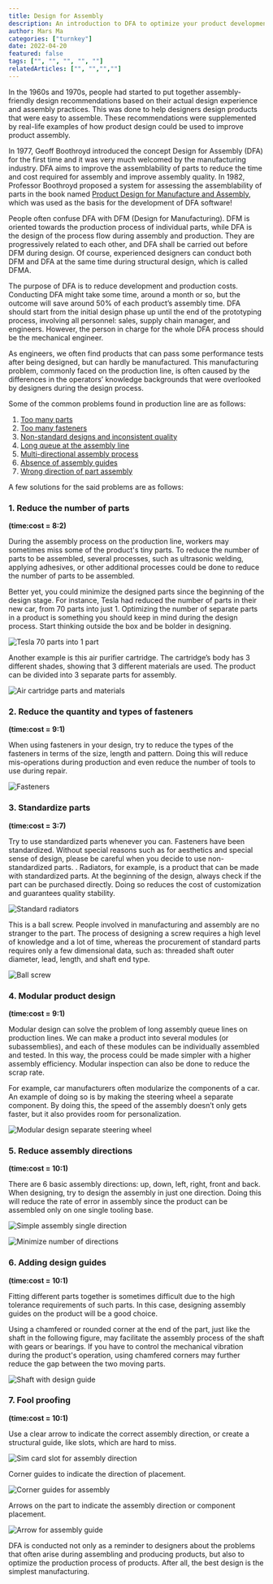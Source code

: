 ```yaml
---
title: Design for Assembly
description: An introduction to DFA to optimize your product development.
author: Mars Ma
categories: ["turnkey"]
date: 2022-04-20
featured: false
tags: ["", "", "", "", ""]
relatedArticles: ["", "","",""]
---
```


In the 1960s and 1970s, people had started to put together assembly-friendly design recommendations based on their actual design  experience and assembly practices. This was done to help designers design products that were easy to assemble. These recommendations were supplemented by real-life examples of how product design could be used to improve product assembly.

In 1977, Geoff Boothroyd introduced the concept Design for Assembly (DFA) for the first time and it was very much welcomed by the manufacturing industry. DFA aims to improve the assemblability of parts to reduce the time and cost required for assembly and improve assembly quality. In 1982, Professor Boothroyd proposed a system for assessing the assemblability of parts in the book named [Product Design for Manufacture and Assembly](https://www.amazon.com/Manufacture-Manufacturing-Engineering-Materials-Processing/dp/1420089277), which was used as the basis for the development of DFA software!

People often confuse DFA with DFM (Design for Manufacturing). DFM is oriented towards the production process of individual parts, while DFA is the design of the process flow during assembly and production. They are progressively related to each other, and DFA shall be carried out before DFM during design. Of course, experienced designers can conduct both DFM and DFA at the same time during structural design, which is called DFMA.

The purpose of DFA is to reduce development and production costs. Conducting DFA might take some time, around a month or so, but the outcome will save around 50% of each product’s assembly time. DFA should start from the initial design phase up until the end of the prototyping process, involving all personnel: sales, supply chain manager, and engineers. However, the person in charge for the whole DFA process should be the mechanical engineer. 

As engineers, we often find products that can pass some performance tests after being designed, but can hardly be manufactured. This manufacturing problem, commonly faced on the production line, is often caused by the differences in the operators’ knowledge backgrounds that were overlooked by designers during the design process.

Some of the common problems found in production line are as follows:
1. [Too many parts](#1-reduce-the-number-of-parts)
2. [Too many fasteners](#2-reduce-the-quantity-and-types-of-fasteners)
3. [Non-standard designs and inconsistent quality](#3-standardize-parts)
4. [Long queue at the assembly line](#4-modular-product-design)
5. [Multi-directional assembly process](#5-reduce-assembly-directions)
6. [Absence of assembly guides](#6-adding-design-guides)
7. [Wrong direction of part assembly](#7-fool-proofing) 
  
  

A few solutions for the said problems are as follows:

### 1. Reduce the number of parts 
**(time:cost = 8:2)**

During the assembly process on the production line, workers may sometimes miss some of the product's tiny parts. To reduce the number of parts to be assembled, several processes, such as ultrasonic welding, applying adhesives, or other additional processes could be done to reduce the number of parts to be assembled. 

Better yet, you could minimize the designed parts since the beginning of the design stage. For instance, Tesla had reduced the number of parts in their new car, from 70 parts into just 1. Optimizing the number of separate parts in a product is something you should keep in mind during the design process. Start thinking outside the box and be bolder in designing. 

![Tesla 70 parts into 1 part](images/DFA-01.png)

Another example is this air purifier cartridge. The cartridge’s body has 3 different shades, showing that 3 different materials are used. The product can be divided into 3 separate parts for assembly.

![Air cartridge parts and materials](images/DFA-03.png)

### 2. Reduce the quantity and types of fasteners 
**(time:cost = 9:1)**

When using fasteners in your design, try to reduce the types of the fasteners in terms of the size, length and pattern. Doing this will reduce mis-operations during production and even reduce the number of tools to use during repair. 

![Fasteners](images/DFA-05.png)

### 3. Standardize parts 
**(time:cost = 3:7)**

Try to use standardized parts whenever you can. Fasteners have been standardized. Without special reasons such as for aesthetics and special sense of design, please be careful when you decide to use non-standardized parts. . Radiators, for example, is a product that can be made with standardized parts. At the beginning of the design, always check if the part can be purchased directly. Doing so reduces the cost of customization and guarantees quality stability.

![Standard radiators](images/DFA-06.png)

This is a ball screw. People involved in manufacturing and assembly are no stranger to the part.  The process of designing a screw requires a high level of knowledge and a lot of time, whereas the procurement of standard parts requires only a few dimensional data, such as: threaded shaft outer diameter, lead, length, and shaft end type.

![Ball screw](images/DFA-07.png)

### 4. Modular product design 
**(time:cost = 9:1)**

Modular design can solve the problem of long assembly queue lines on production lines. We can make a product into several modules (or subassemblies), and each of these modules can be individually assembled and tested. In this way, the process could be made simpler with a higher assembly efficiency. Modular inspection can also be done to reduce the scrap rate.

For example, car manufacturers often modularize the components of a car. An example of doing so is by making the steering wheel a separate component. By doing this, the speed of the assembly doesn’t only gets faster, but it also provides room for personalization. 

![Modular design separate steering wheel](images/DFA-08.png)

### 5. Reduce assembly directions 
**(time:cost = 10:1)**

There are 6 basic assembly directions: up, down, left, right, front and back. When designing, try to design the assembly in just one direction. Doing this will reduce the rate of error in assembly since the product can be assembled only on one single tooling base.

![Simple assembly single direction](images/DFA-09.png) 

![Minimize number of directions](images/DFA-10.png) 

### 6. Adding design guides 
**(time:cost = 10:1)**

Fitting different parts together is sometimes difficult due to the high tolerance requirements of such parts. In this case, designing assembly guides on the product will be a good choice. 

Using a chamfered or rounded corner at the end of the part, just like the shaft in the following figure, may facilitate the assembly process of the shaft with gears or bearings. If you have to control the mechanical vibration during the product's operation, using chamfered corners may further reduce the gap between the two moving parts.

![Shaft with design guide](images/DFA-11.png)

### 7. Fool proofing 
**(time:cost = 10:1)**
 
Use a clear arrow to indicate the correct assembly direction, or create a structural guide, like slots, which are hard to miss.

![Sim card slot for assembly direction](images/DFA-14.png)

Corner guides to indicate the direction of placement. 

![Corner guides for assembly](images/DFA-15.png)

Arrows on the part to indicate the assembly direction or component placement. 

![Arrow for assembly guide](images/DFA-16.png)

DFA is conducted not only as a reminder to designers about the problems that often arise during assembling and producing products, but also to optimize the production process of products. After all, the best design is the simplest manufacturing.
